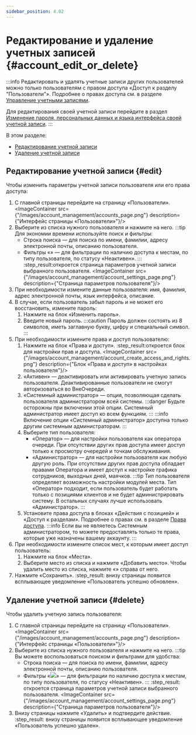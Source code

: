 ```yaml
---
sidebar_position: 4.02
---
```

# Редактирование и удаление учетных записей {#account_edit_or_delete}


:::info
Редактировать и удалять учетные записи других пользователей можно только пользователям с правом доступа
«Доступ к разделу "Пользователи"». Подробнее о правах доступа см. в разделе [Управление учетными записями](account_management.mdx).

Для редактирования своей учетной записи перейдите в раздел [Изменение пароля, персональных данных и языка интерфейса своей учетной записи](password_change.mdx).
:::

В этом разделе:

-   [Редактирование учетной записи](#edit)
-   [Удаление учетной записи](#delete)

## Редактирование учетной записи {#edit}

Чтобы изменить параметры учетной записи пользователя или его права доступа:
1.  С главной страницы перейдите на страницу «Пользователи».
    <ImageContainer src={"/images/account_management/accounts_page.png"} description={"Интерфейс страницы «Пользователи»"}/>
2.  Выберите из списка нужного пользователя и нажмите на него.
    :::tip
    Для экономии времени используйте поиск и фильтры:
    -   Строка поиска — для поиска по имени, фамилии, адресу электронной почты, описанию пользователя.
    -   Фильтры «<FilterList/>» — для фильтрации по наличию доступа к местам, по типу пользователя, по статусу «Неактивен».
    :::
    :step_result:откроется страница параметров учетной записи выбранного пользователя.
    <ImageContainer src={"/images/account_management/account_settings_page.png"} description={"Страница параметров пользователя"}/>
3.  При необходимости измените данные пользователя: имя, фамилия, адрес электронной почты, язык интерфейса, описание.
4.  В случае, если пользователь забыл пароль и не может его восстановить, измените пароль:
    1.  Нажмите на блок «Изменить пароль».
    2.  Введите новый пароль.
        :::caution
        Пароль должен состоять из 8 символов, иметь заглавную букву, цифру и специальный символ.
        :::
5.  При необходимости измените права и доступ пользователю:
    1.  Нажмите на блок «Права и доступ».
        :step_result:откроется блок для настройки прав и доступа.
        <ImageContainer src={"/images/account_management/account_create_access_and_rights.png"} description={"Блок «Права и доступ» в настройках пользователя"}/>
    2.  «Активен» — деактивировать или активировать учетную запись пользователя. Деактивированные пользователи не смогут авторизоваться во ВнеОчереди.
    3.  «Системный администратор» — опция, позволяющая сделать пользователя администратором всей системы.
        :::danger
        Будьте осторожны при включении этой опции. Системный администратор имеет доступ ко всем функциям.
        :::
        :::info
        Включение опции «Системный администратор» доступна только другим системным администраторам.
        :::
    4.  Выберите тип пользователя:
        -   «Оператор» — для настройки пользователя как оператора очереди. При отсутствии других прав
            доступа имеет доступ только к просмотру очередей и точкам обслуживания.
        -   «Администратор» — для настройки пользователя как любую другую роль. При отсутствии других прав
            доступа обладает правами Оператора и имеет доступ к настройке графика сотрудников, выходных дней, маячков.
        :::tip
        Тип пользователя определяет возможность настройки модулей места. Тип «Оператор» подходит, если
        пользователь будет работать только с позициями клиентов и не будет администрировать систему.
        В остальных случаях лучше использовать «Администратор».
        :::
    5.  Установите права доступа в блоках «Действия с позицией» и «Доступ к разделам». Подробнее о правах см. в разделе [Права доступа](access_rights.mdx).
        :::info
        Если вы не являетесь Системным администратором, то можете предоставлять только те права, которые уже назначены вашему аккаунту.
        :::
6.  При необходимости измените список мест, к которым имеет доступ пользователь:
    1.  Нажмите на блок «Места».
    2.  Выберите место из списка и нажмите «Добавить место». Чтобы удалить место из списка, нажмите «<RemoveCircleOutlineRounded/>» справа от него.
7.  Нажмите «Сохранить».
    :step_result: внизу страницы появится всплывающее уведомление «Пользователь успешно обновлен».


## Удаление учетной записи {#delete}

Чтобы удалить учетную запись пользователя:
1.  С главной страницы перейдите на страницу «Пользователи».
    <ImageContainer src={"/images/account_management/accounts_page.png"} description={"Интерфейс страницы «Пользователи»"}/>
2.  Выберите из списка нужного пользователя и нажмите на него.
    :::tip
    Вы можете воспользоваться поиском и фильтрами для удобства:
    -   Строка поиска — для поиска по имени, фамилии, адресу электронной почты, описанию пользователя.
    -   Фильтры «![](/images/icons/ic24_filter.svg)» — для фильтрации по наличию доступа к местам, по типу пользователя, по статусу «Неактивен».
    :::
    :step_result: откроется страница параметров учетной записи выбранного пользователя.
    <ImageContainer src={"/images/account_management/account_settings_page.png"} description={"Страница параметров пользователя"}/>
3.  Внизу страницы нажмите «Удалить» и подтвердите действие.
    :step_result: внизу страницы появится всплывающее уведомление «Пользователь успешно удален».
